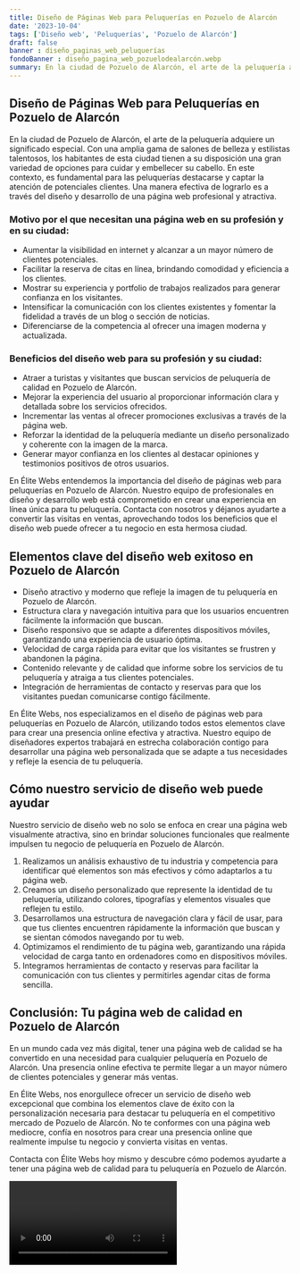 ```yaml
---
title: Diseño de Páginas Web para Peluquerías en Pozuelo de Alarcón
date: '2023-10-04'
tags: ['Diseño web', 'Peluquerías', 'Pozuelo de Alarcón']
draft: false
banner : diseño_paginas_web_peluquerías
fondoBanner : diseño_pagina_web_pozuelodealarcón.webp
summary: En la ciudad de Pozuelo de Alarcón, el arte de la peluquería adquiere un significado especial. Con una amplia gama de salones de belleza y estilistas talentosos, los habitantes de esta ciudad tienen a su disposición una gran variedad de opciones para cuidar y embellecer su cabello. En este contexto, es fundamental para las peluquerías destacarse y captar la atención de potenciales clientes. Una manera efectiva de lograrlo es a través del diseño y desarrollo de una página web profesional y atractiva. 
---
```


## Diseño de Páginas Web para Peluquerías en Pozuelo de Alarcón

En la ciudad de Pozuelo de Alarcón, el arte de la peluquería adquiere un significado especial. Con una amplia gama de salones de belleza y estilistas talentosos, los habitantes de esta ciudad tienen a su disposición una gran variedad de opciones para cuidar y embellecer su cabello. En este contexto, es fundamental para las peluquerías destacarse y captar la atención de potenciales clientes. Una manera efectiva de lograrlo es a través del diseño y desarrollo de una página web profesional y atractiva. 

### Motivo por el que necesitan una página web en su profesión y en su ciudad:

- Aumentar la visibilidad en internet y alcanzar a un mayor número de clientes potenciales.
- Facilitar la reserva de citas en línea, brindando comodidad y eficiencia a los clientes.
- Mostrar su experiencia y portfolio de trabajos realizados para generar confianza en los visitantes.
- Intensificar la comunicación con los clientes existentes y fomentar la fidelidad a través de un blog o sección de noticias.
- Diferenciarse de la competencia al ofrecer una imagen moderna y actualizada.

### Beneficios del diseño web para su profesión y su ciudad:

- Atraer a turistas y visitantes que buscan servicios de peluquería de calidad en Pozuelo de Alarcón.
- Mejorar la experiencia del usuario al proporcionar información clara y detallada sobre los servicios ofrecidos.
- Incrementar las ventas al ofrecer promociones exclusivas a través de la página web.
- Reforzar la identidad de la peluquería mediante un diseño personalizado y coherente con la imagen de la marca.
- Generar mayor confianza en los clientes al destacar opiniones y testimonios positivos de otros usuarios.

En Élite Webs entendemos la importancia del diseño de páginas web para peluquerías en Pozuelo de Alarcón. Nuestro equipo de profesionales en diseño y desarrollo web está comprometido en crear una experiencia en línea única para tu peluquería. Contacta con nosotros y déjanos ayudarte a convertir las visitas en ventas, aprovechando todos los beneficios que el diseño web puede ofrecer a tu negocio en esta hermosa ciudad.

<GifSeo />

<Cta />

## Elementos clave del diseño web exitoso en Pozuelo de Alarcón

- Diseño atractivo y moderno que refleje la imagen de tu peluquería en Pozuelo de Alarcón.
- Estructura clara y navegación intuitiva para que los usuarios encuentren fácilmente la información que buscan.
- Diseño responsivo que se adapte a diferentes dispositivos móviles, garantizando una experiencia de usuario óptima.
- Velocidad de carga rápida para evitar que los visitantes se frustren y abandonen la página.
- Contenido relevante y de calidad que informe sobre los servicios de tu peluquería y atraiga a tus clientes potenciales.
- Integración de herramientas de contacto y reservas para que los visitantes puedan comunicarse contigo fácilmente.

En Élite Webs, nos especializamos en el diseño de páginas web para peluquerías en Pozuelo de Alarcón, utilizando todos estos elementos clave para crear una presencia online efectiva y atractiva. Nuestro equipo de diseñadores expertos trabajará en estrecha colaboración contigo para desarrollar una página web personalizada que se adapte a tus necesidades y refleje la esencia de tu peluquería.

## Cómo nuestro servicio de diseño web puede ayudar

Nuestro servicio de diseño web no solo se enfoca en crear una página web visualmente atractiva, sino en brindar soluciones funcionales que realmente impulsen tu negocio de peluquería en Pozuelo de Alarcón.

1. Realizamos un análisis exhaustivo de tu industria y competencia para identificar qué elementos son más efectivos y cómo adaptarlos a tu página web.
2. Creamos un diseño personalizado que represente la identidad de tu peluquería, utilizando colores, tipografías y elementos visuales que reflejen tu estilo.
3. Desarrollamos una estructura de navegación clara y fácil de usar, para que tus clientes encuentren rápidamente la información que buscan y se sientan cómodos navegando por tu web.
4. Optimizamos el rendimiento de tu página web, garantizando una rápida velocidad de carga tanto en ordenadores como en dispositivos móviles.
5. Integramos herramientas de contacto y reservas para facilitar la comunicación con tus clientes y permitirles agendar citas de forma sencilla.

## Conclusión: Tu página web de calidad en Pozuelo de Alarcón

En un mundo cada vez más digital, tener una página web de calidad se ha convertido en una necesidad para cualquier peluquería en Pozuelo de Alarcón. Una presencia online efectiva te permite llegar a un mayor número de clientes potenciales y generar más ventas.

En Élite Webs, nos enorgullece ofrecer un servicio de diseño web excepcional que combina los elementos clave de éxito con la personalización necesaria para destacar tu peluquería en el competitivo mercado de Pozuelo de Alarcón. No te conformes con una página web mediocre, confía en nosotros para crear una presencia online que realmente impulse tu negocio y convierta visitas en ventas.

Contacta con Élite Webs hoy mismo y descubre cómo podemos ayudarte a tener una página web de calidad para tu peluquería en Pozuelo de Alarcón.

<Video />

<CtaBot job='Peluquerías' city='Pozuelo de Alarcón'/>

<Gmaps query='Pozuelo de Alarcón+españa+maps' />